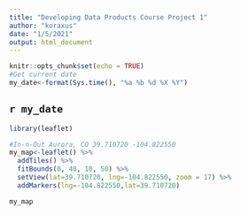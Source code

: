 ```yaml
---
title: "Developing Data Products Course Project 1"
author: "koraxus"
date: "1/5/2021"
output: html_document
---
```


```r
knitr::opts_chunk$set(echo = TRUE)
#Get current date
my_date<-format(Sys.time(), "%a %b %d %X %Y")

```

## `r my_date`

```r


library(leaflet)

#In-n-Out Aurora, CO 39.710720 -104.822550
my_map<-leaflet() %>%
  addTiles() %>%
  fitBounds(0, 40, 10, 50) %>%
  setView(lat=39.710720, lng=-104.822550, zoom = 17) %>%
  addMarkers(lng=-104.822550,lat=39.710720)

my_map
```

